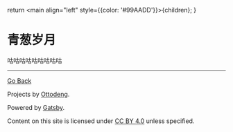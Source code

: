   return <main align="left" style={{color: '#99AADD'}}>{children}</main>;
}


<title>青葱岁月</title>

# 青葱岁月

咕咕咕咕咕咕咕咕咕

------

[Go Back](../)

Projects by [Ottodeng](https://ottoqwq.me).

Powered by [Gatsby](https://www.gatsbyjs.com).

Content on this site is licensed under [CC BY 4.0](https://creativecommons.org/licenses/by/4.0/)  unless specified.
